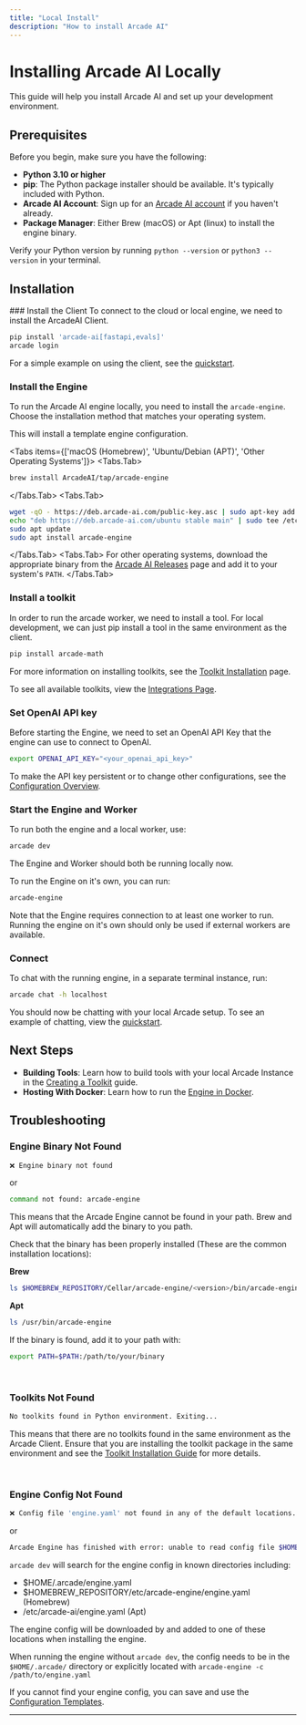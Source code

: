```yaml
---
title: "Local Install"
description: "How to install Arcade AI"
---
```



# Installing Arcade AI Locally

This guide will help you install Arcade AI and set up your development environment.


## Prerequisites

Before you begin, make sure you have the following:

- **Python 3.10 or higher**
- **pip**: The Python package installer should be available. It's typically included with Python.
- **Arcade AI Account**: Sign up for an [Arcade AI account](https://arcade-ai.typeform.com/early-access?typeform-source=arcade-ai.com) if you haven't already.
- **Package Manager**: Either Brew (macOS) or Apt (linux) to install the engine binary.

Verify your Python version by running `python --version` or `python3 --version` in your terminal.

## Installation

<Steps>
### Install the Client
To connect to the cloud or local engine, we need to install the ArcadeAI Client.

```bash
pip install 'arcade-ai[fastapi,evals]'
arcade login
```
For a simple example on using the client, see the [quickstart](/home/quickstart).


### Install the Engine
To run the Arcade AI engine locally, you need to install the `arcade-engine`. Choose the installation method that matches your operating system.

This will install a template engine configuration.

<Tabs items={['macOS (Homebrew)', 'Ubuntu/Debian (APT)', 'Other Operating Systems']}>
  <Tabs.Tab>
  ```bash
  brew install ArcadeAI/tap/arcade-engine
  ```
  </Tabs.Tab>
  <Tabs.Tab>
  ```bash
  wget -qO - https://deb.arcade-ai.com/public-key.asc | sudo apt-key add -
  echo "deb https://deb.arcade-ai.com/ubuntu stable main" | sudo tee /etc/apt/sources.list.d/arcade-ai.list
  sudo apt update
  sudo apt install arcade-engine
  ```
  </Tabs.Tab>
  <Tabs.Tab>
  For other operating systems, download the appropriate binary from the [Arcade AI Releases](https://arcade-ai.com/releases) page and add it to your system's `PATH`.
  </Tabs.Tab>
</Tabs>

### Install a toolkit
In order to run the arcade worker, we need to install a tool. For local development, we can just pip install a tool in the same environment as the client.
```bash
pip install arcade-math
```

For more information on installing toolkits, see the [Toolkit Installation](/home/install/toolkits) page.

To see all available toolkits, view the [Integrations Page](/integrations/toolkits).

### Set OpenAI API key
Before starting the Engine, we need to set an OpenAI API Key that the engine can use to connect to OpenAI.
```bash
export OPENAI_API_KEY="<your_openai_api_key>"
```
To make the API key persistent or to change other configurations, see the [Configuration Overview](/home/configure/overview).

### Start the Engine and Worker
To run both the engine and a local worker, use:
```bash
arcade dev
```
The Engine and Worker should both be running locally now.


To run the Engine on it's own, you can run:
```bash
arcade-engine
```
Note that the Engine requires connection to at least one worker to run. Running the engine on it's own should only be used
if external workers are available.


### Connect

To chat with the running engine, in a separate terminal instance, run:
```bash
arcade chat -h localhost
```

You should now be chatting with your local Arcade setup. To see an example of chatting, view the [quickstart](/home/quickstart).
</Steps>

## Next Steps

- **Building Tools**: Learn how to build tools with your local Arcade Instance in the [Creating a Toolkit](/home/build-tools/create-a-toolkit) guide.
- **Hosting With Docker**: Learn how to run the [Engine in Docker](/home/install/docker).

## Troubleshooting

### Engine Binary Not Found
```bash
❌ Engine binary not found
```
or
```bash
command not found: arcade-engine
```

This means that the Arcade Engine cannot be found in your path. Brew and Apt will automatically add the binary to you path.

Check that the binary has been properly installed (These are the common installation locations):

**Brew**
```bash
ls $HOMEBREW_REPOSITORY/Cellar/arcade-engine/<version>/bin/arcade-engine
```

**Apt**
```bash
ls /usr/bin/arcade-engine
```

If the binary is found, add it to your path with:
```bash
export PATH=$PATH:/path/to/your/binary
```
<br/>

### Toolkits Not Found
```bash
No toolkits found in Python environment. Exiting...
```
This means that there are no toolkits found in the same environment as the Arcade Client. Ensure that you are installing the toolkit package in the same environment
and see the [Toolkit Installation Guide](/home/install/toolkits) for more details.

<br/>

### Engine Config Not Found
```bash
❌ Config file 'engine.yaml' not found in any of the default locations.
```
or
```bash
Arcade Engine has finished with error: unable to read config file $HOME/.arcade/engine.yaml: open $HOME/.arcade/engine.yaml: no such file or directory
```

`arcade dev` will search for the engine config in known directories including:
- $HOME/.arcade/engine.yaml
- $HOMEBREW_REPOSITORY/etc/arcade-engine/engine.yaml (Homebrew)
- /etc/arcade-ai/engine.yaml (Apt)

The engine config will be downloaded by and added to one of these locations when installing the engine.

When running the engine without `arcade dev`, the config needs to be in the `$HOME/.arcade/` directory or explicitly located with `arcade-engine -c /path/to/engine.yaml`

If you cannot find your engine config, you can save and use the [Configuration Templates](/home/configure/templates).



---
